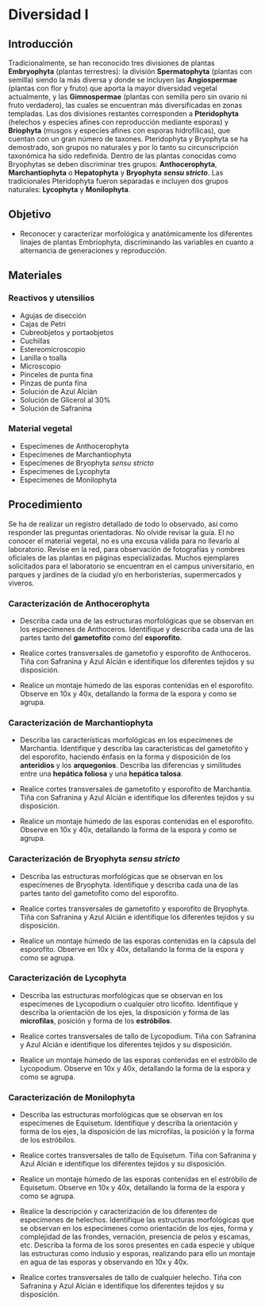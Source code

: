 # Diversidad I

## Introducción

Tradicionalmente, se han reconocido tres divisiones de plantas **Embryophyta** (plantas terrestres): la división **Spermatophyta** (plantas con semilla) siendo la más diversa y donde se incluyen las **Angiospermae** (plantas con flor y fruto) que aporta la mayor diversidad vegetal actualmente, y las **Gimnospermae** (plantas con semilla pero sin ovario ni fruto verdadero), las cuales se encuentran más diversificadas en zonas templadas. Las dos divisiones restantes corresponden a **Pteridophyta** (helechos y especies afines con reproducción mediante esporas) y **Briophyta** (musgos y especies afines con esporas hidrofílicas), que cuentan con un gran número de taxones. Pteridophyta y Bryophyta se ha demostrado, son grupos no naturales y por lo tanto su circunscripción taxonómica ha sido redefinida. Dentro de las plantas conocidas como Bryophytas se deben discriminar tres grupos: **Anthocerophyta**, **Marchantiophyta** o **Hepatophyta** y **Bryophyta** ***sensu stricto***. Las tradicionales Pteridophyta fueron separadas e incluyen dos grupos naturales: **Lycophyta** y **Monilophyta**.

<!--# Agregar un árbol filognético -->

## Objetivo

-   Reconocer y caracterizar morfológica y anatómicamente los diferentes linajes de plantas Embriophyta, discriminando las variables en cuanto a alternancia de generaciones y reproducción.

## Materiales

### Reactivos y utensilios

-   Agujas de disección
-   Cajas de Petri
-   Cubreobjetos y portaobjetos
-   Cuchillas
-   Estereomicroscopio
-   Lanilla o toalla
-   Microscopio
-   Pinceles de punta fina
-   Pinzas de punta fina
-   Solución de Azul Alcián
-   Solución de Glicerol al 30%
-   Solución de Safranina

### Material vegetal

-   Especímenes de Anthocerophyta
-   Especímenes de Marchantiophyta
-   Especímenes de Bryophyta *sensu stricto*
-   Especímenes de Lycophyta
-   Especímenes de Monilophyta

## Procedimiento

Se ha de realizar un registro detallado de todo lo observado, así como responder las preguntas orientadoras. No olvide revisar la guía. El no conocer el material vegetal, no es una excusa válida para no llevarlo al laboratorio. Revise en la red, para observación de fotografías y nombres oficiales de las plantas en páginas especializadas. Muchos ejemplares solicitados para el laboratorio se encuentran en el campus universitario, en parques y jardines de la ciudad y/o en herboristerías, supermercados y viveros.

### Caracterización de Anthocerophyta

-   Describa cada una de las estructuras morfológicas que se observan en los especímenes de Anthoceros. Identifique y describa cada una de las partes tanto del **gametofito** como del **esporofito**. 

-   Realice cortes transversales de gametofio y esporofito de Anthoceros. Tiña con Safranina y Azul Alcián e identifique los diferentes tejidos y su disposición.

-   Realice un montaje húmedo de las esporas contenidas en el esporofito. Observe en 10x y 40x, detallando la forma de la espora y como se agrupa.

### Caracterización de Marchantiophyta

-   Describa las características morfológicas en los especímenes de Marchantia. Identifique y describa las características del gametofito y del esporofito, haciendo énfasis en la forma y disposición de los **anteridios** y los **arquegonios**. Describa las diferencias y similitudes entre una **hepática foliosa** y una **hepática talosa**.

-   Realice cortes transversales de gametofito y esporofito de Marchantia. Tiña con Safranina y Azul Alcián e identifique los diferentes tejidos y su disposición.

-   Realice un montaje húmedo de las esporas contenidas en el esporofito. Observe en 10x y 40x, detallando la forma de la espora y como se agrupa.

### Caracterización de Bryophyta *sensu stricto* 

-   Describa las estructuras morfológicas que se observan en los especímenes de Bryophyta. Identifique y describa cada una de las partes tanto del gametofito como del esporofito. 

-   Realice cortes transversales de gametofito y esporofito de Bryophyta. Tiña con Safranina y Azul Alcián e identifique los diferentes tejidos y su disposición. 

-   Realice un montaje húmedo de las esporas contenidas en la cápsula del esporofito. Observe en 10x y 40x, detallando la forma de la espora y como se agrupa.

### Caracterización de Lycophyta

-   Describa las estructuras morfológicas que se observan en los especímenes de Lycopodium o cualquier otro licofito. Identifique y describa la orientación de los ejes, la disposición y forma de las **microfilas**, posición y forma de los **estróbilos**.

-   Realice cortes transversales de tallo de Lycopodium. Tiña con Safranina y Azul Alcián e identifique los diferentes tejidos y su disposición.

-   Realice un montaje húmedo de las esporas contenidas en el estróbilo de Lycopodium. Observe en 10x y 40x, detallando la forma de la espora y como se agrupa. 

### Caracterización de Monilophyta

-   Describa las estructuras morfológicas que se observan en los especímenes de Equisetum. Identifique y describa la orientación y forma de los ejes, la disposición de las microfilas, la posición y la forma de los estróbilos.

-   Realice cortes transversales de tallo de Equisetum. Tiña con Safranina y Azul Alcián e identifique los diferentes tejidos y su disposición.

-   Realice un montaje húmedo de las esporas contenidas en el estróbilo de Equisetum. Observe en 10x y 40x, detallando la forma de la espora y como se agrupa.

-   Realice la descripción y caracterización de los diferentes de especímenes de helechos. Identifique las estructuras morfológicas que se observan en los especímenes como orientación de los ejes, forma y complejidad de las frondes, vernación, presencia de pelos y escamas, etc. Describa la forma de los soros presentes en cada especie y ubique las estructuras como indusio y esporas, realizando para ello un montaje en agua de las esporas y observando en 10x y 40x.

-   Realice cortes transversales de tallo de cualquier helecho. Tiña con Safranina y Azul Alcián e identifique los diferentes tejidos y su disposición.
